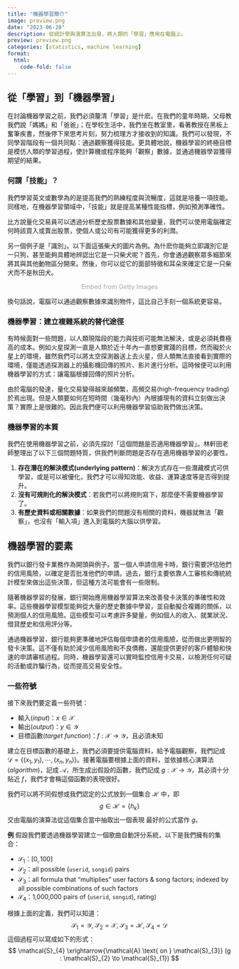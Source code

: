 ```yaml
---
title: "機器學習簡介"
image: preview.png
date: "2023-06-28"
description: 從統計學與演算法出發，將人類的「學習」應用在電腦上。
preview: preview.png
categories: [statistics, machine learning]
format:
  html: 
    code-fold: false
---
```


## 從「學習」到「機器學習」

在討論機器學習之前，我們必須釐清「學習」是什麽。在我們的童年時期，父母教我們說「媽媽」和「爸爸」；在學校生活中，我們坐在教室里，看著教授在黑板上奮筆疾書，然後停下來思考片刻，努力梳理方才接收到的知識。我們可以發現，不同學習階段有一個共同點：通過觀察獲得技能。更具體地說，機器學習的終極目標是模仿人類的學習過程，使計算機或程序能夠「觀察」數據，並通過機器學習獲得期望的結果。

### 何謂「技能」？

我們學習英文或數學為的是提高我們的熟練程度與流暢度，這就是培養一項技能。同樣地，在機器學習領域中，「技能」就是提高某種性能指標，例如預測準確性。

比方說量化交易員可以透過分析歷史股票數據和其他變量，我們可以使用電腦確定何時該買入或賣出股票，使個人或公司有可能獲得更多的利潤。

另一個例子是「識別」。以下面這張柴犬的圖片為例。為什麽你能夠立即識別它是一只狗，甚至能夠具體地辨認出它是一只柴犬呢？首先，你會通過觀察眾多細節來將其與其他動物區分開來。然後，你可以從它的面部特徵和耳朵來確定它是一只柴犬而不是秋田犬。

<center>
<a id='wiq4C2RfRyB9r5arAq00fg' class='gie-single' href='http://www.gettyimages.com/detail/1214044812' target='_blank' style='color:#a7a7a7;text-decoration:none;font-weight:normal !important;border:none;display:inline-block;'>Embed from Getty Images</a><script>window.gie=window.gie||function(c){(gie.q=gie.q||[]).push(c)};gie(function(){gie.widgets.load({id:'wiq4C2RfRyB9r5arAq00fg',sig:'I_OA_qyFwJvXMIsNvXyq_2TSWYJXgk4slmUbY9R1krE=',w:'509px',h:'339px',items:'1214044812',caption: true ,tld:'com',is360: false })});</script><script src='//embed-cdn.gettyimages.com/widgets.js' charset='utf-8' async></script>
</center>

換句話說，電腦可以通過觀察數據來識別物件，這比自己手刻一個系統更容易。

### 機器學習：建立複雜系統的替代途徑

有時候面對一些問題，以人類現階段的能力與技術可能無法解決，或是必須耗費極高的成本。例如火星探測一直是人類於近十年內一直想要實踐的目標，然而礙於火星上的環境，雖然我們可以將太空探測器送上去火星，但人類無法直接看到實際的環境，僅能透過探測器上的攝影機回傳的照片、影片進行分析。這時候便可以利用機器學習的方式：讓電腦根據回傳的照片分析。

由於電腦的發達，量化交易變得越來越頻繁，高頻交易(high-frequency trading)於焉出現。但是人類要如何在短時間（幾毫秒內）內根據現有的資料立刻做出決策？實際上是很難的。因此我們便可以利用機器學習協助我們做出決策。

### 機器學習的本質

我們在使用機器學習之前，必須先探討「這個問題是否適用機器學習」。林軒田老師整理出了以下三個問題特質，供我們判斷問題是否存在適用機器學習的必要性。

1. **存在潛在的解決模式(underlying pattern)**：解決方式存在一些潛藏模式可供學習，或是可以被優化，我們才可以得知效能、收益、運算速度等是否得到提升。
2. **沒有可規則化的解決模式**：若我們可以將規則寫下，那麼便不需要機器學習了。
3. **有歷史資料或相關數據**：如果我們的問題沒有相關的資料，機器就無法「觀察」，也沒有「輸入項」進入到電腦的大腦以供學習。


## 機器學習的要素

我們以銀行發卡業務作為開頭與例子。當一個人申請信用卡時，銀行需要評估他們的信用風險，以確定是否批准他們的申請。過去，銀行主要依靠人工審核和傳統統計模型來做出這些決策，但這種方法可能會有一些限制。

隨著機器學習的發展，銀行開始應用機器學習算法來改善發卡決策的準確性和效率。這些機器學習模型能夠從大量的歷史數據中學習，並自動擬合複雜的關係，以預測個人的信用風險。這些模型可以考慮許多變量，例如個人的收入、就業狀況、借貸歷史和信用評分等。

通過機器學習，銀行能夠更準確地評估每個申請者的信用風險，從而做出更明智的發卡決策。這不僅有助於減少信用風險和不良債務，還能提供更好的客戶體驗和快速的申請審核過程。同時，機器學習還可以實時監控信用卡交易，以檢測任何可疑的活動或詐騙行為，從而提高交易安全性。


### 一些符號

接下來我們要定義一些符號：

- 輸入(*input*)：$x \in \mathcal{X}$
- 輸出(*output*)：$y \in \mathcal{Y}$
- 目標函數(*target function*)：$f:\mathcal{X} \to \mathcal{Y}$，且必須未知

建立在目標函數的基礎上，我們必須要提供電腦資料，給予電腦觀察，我們記成 $\mathcal{D} = \{(x_1, y_1), \cdots, (x_n, y_n)\}$。接著電腦要根據上面的資料，並依據核心演算法(*algorithm*)，記成 $\mathcal{A}$，所生成出假設的函數，我們記成 $g:\mathcal{X} \to \mathcal{Y}$，其必須十分貼近 $f$，我們才會稱這個函數的表現很好。

我們可以將不同假想或我們認定的公式放到一個集合 $\mathcal{H}$ 中，即 
$$
g \in \mathcal{H} = \{h_{k}\}
$$
交由電腦的演算法從這個集合當中抽取出一個表現
最好的公式當作 $g$。

**例** 假設我們要透過機器學習建立一個歌曲自動評分系統，以下是我們擁有的集合：

- $\mathcal{S}_{1}$：$[0, 100]$
- $\mathcal{S}_{2}$：all possible (`userid`, `songid`) pairs
- $\mathcal{S}_{3}$：all formula that "multiplies" user factors & song factors;
indexed by all possible combinations of such factors
- $\mathcal{S}_{4}$：1,000,000 pairs of (`userid`, `songid`), rating)

根據上面的定義，我們可以知道：
$$
\mathcal{S}_{1} = \mathcal{Y}, \; \mathcal{S}_{2} = \mathcal{X}, \; \mathcal{S}_{3} = \mathcal{H}, \; \mathcal{S}_{4} = \mathcal{D}
$$
這個過程可以寫成如下的形式：
$$
\mathcal{S}_{4} \xrightarrow{\mathcal{A} \text{ on } \mathcal{S}_{3}} (g : \mathcal{S}_{2} \to \mathcal{S}_{1}) 
$$



